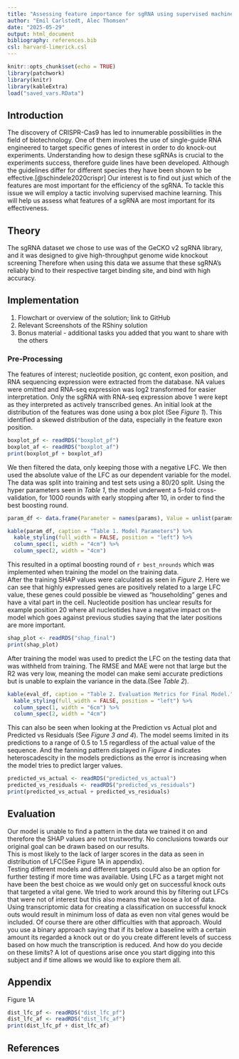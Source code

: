 ```yaml
---
title: "Assessing feature importance for sgRNA using supervised machine learning"
author: "Emil Carlstedt, Alec Thomsen"
date: "2025-05-29"
output: html_document
bibliography: references.bib
csl: harvard-limerick.csl
---
```


```r
knitr::opts_chunk$set(echo = TRUE)
library(patchwork)
library(knitr)
library(kableExtra)
load("saved_vars.RData")
```
## Introduction
The discovery of CRISPR-Cas9 has led to innumerable possibilities in the field of biotechnology. One of them involves the use of single-guide RNA engineered to target specific genes of interest in order to do knock-out experiments. Understanding how to design these sgRNAs is crucial to the experiments success, therefore guide lines have been developed. Although the guidelines differ for different species they have been shown to be effective.[@schindele2020crispr] Our interest is to find out just which of the features are most important for the efficiency of the sgRNA.
To tackle this issue we will employ a tactic involving supervised machine learning. This will help us assess what features of a sgRNA are most important for its effectiveness.

## Theory
The sgRNA dataset we chose to use was of the GeCKO v2 sgRNA library, and it was designed to give high-throughput genome wide knockout screening
Therefore when using this data we assume that these sgRNA's reliably bind to their respective target binding site, and bind with high accuracy.

## Implementation
1. Flowchart or overview of the solution; link to GitHub  
2. Relevant Screenshots of the RShiny solution  
3. Bonus material - additional tasks you added that you want to share with the others  

### Pre-Processing
The features of interest; nucleotide position, gc content, exon position, and RNA sequencing expression were extracted from the database. NA values were omitted and RNA-seq expression was log2 transformed for easier interpretation. Only the sgRNA with RNA-seq expression above 1 were kept as they interpreted as actively transcribed genes.
An initial look at the distribution of the features was done using a box plot (See *Figure 1*). This identified a skewed distribution of the data, especially in the feature exon position.

```r
boxplot_pf <- readRDS("boxplot_pf")
boxplot_af <- readRDS("boxplot_af")
print(boxplot_pf + boxplot_af)
```

We then filtered the data, only keeping those with a negative LFC. We then used the absolute value of the LFC as our dependent variable for the model.  
The data was split into training and test sets using a 80/20 split. Using the hyper parameters seen in *Table 1*, the model underwent a 5-fold cross-validation, for 1000 rounds with early stopping after 10, in order to find the best boosting round.  

```r
param_df <- data.frame(Parameter = names(params), Value = unlist(params), row.names = NULL)

kable(param_df, caption = "Table 1. Model Parameters") %>%
  kable_styling(full_width = FALSE, position = "left") %>%
  column_spec(1, width = "4cm") %>%
  column_spec(2, width = "4cm")    

```
  
This resulted in a optimal boosting round of `r best_nrounds` which was implemented when training the model on the training data.  
After the training SHAP values were calculated as seen in *Figure 2*. Here we can see that highly expressed genes are positively related to a large LFC value, these genes could possible be viewed as "householding" genes and have a vital part in the cell. Nucleotide position has unclear results for example position 20 where all nucleotides have a negative impact on the model which goes against previous studies saying that the later positions are more important.

```r
shap_plot <- readRDS("shap_final")
print(shap_plot)
```

After training the model was used to predict the LFC on the testing data that was withheld from training. The RMSE and MAE were not that large but the R2 was very low, meaning the model can make semi accurate predictions but is unable to explain the variance in the data.(See *Table 2*).

```r
kable(eval_df, caption = "Table 2. Evaluation Metrics for Final Model.") %>%
  kable_styling(full_width = FALSE, position = "left") %>%
  column_spec(1, width = "6cm") %>%
  column_spec(2, width = "4cm")
```

This can also be seen when looking at the Prediction vs Actual plot and Predicted vs Residuals (See *Figure 3 and 4*). The model seems limited in its predictions to a range of 0.5 to 1.5 regardless of the actual value of the sequence. And the fanning pattern displayed in *Figure 4* indicates heteroscadescity in the models predictions as the error is increasing when the model tries to predict larger values.

```r
predicted_vs_actual <- readRDS("predicted_vs_actual")
predicted_vs_residuals <- readRDS("predicted_vs_residuals")
print(predicted_vs_actual + predicted_vs_residuals)
```

## Evaluation

Our model is unable to find a pattern in the data we trained it on and therefore the SHAP values are not trustworthy. No conclusions towards our original goal can be drawn based on our results.  
This is most likely to the lack of larger scores in the data as seen in distribution of LFC(See Figure 1A in appendix).  
Testing different models and different targets could also be an option for further testing if more time was available.
Using LFC as a target might not have been the best choice as we would only get on successful knock outs that targeted a vital gene. We tried to work around this by filtering out LFCs that were not of interest but this also means that we loose a lot of data. Using transcriptomic data for creating a classification on successful knock outs would result in minimum loss of data as even non vital genes would be included. Of course there are other difficulties with that approach. Would you use a binary approach saying that if its below a baseline with a certain amount its regarded a knock out or do you create different levels of success based on how much the transcription is reduced. And how do you decide on these limits? A lot of questions arise once you start digging into this subject and if time allows we would like to explore them all.

## Appendix
Figure 1A
```r
dist_lfc_pf <- readRDS("dist_lfc_pf")
dist_lfc_af <- readRDS("dist_lfc_af")
print(dist_lfc_pf + dist_lfc_af)
```

## References